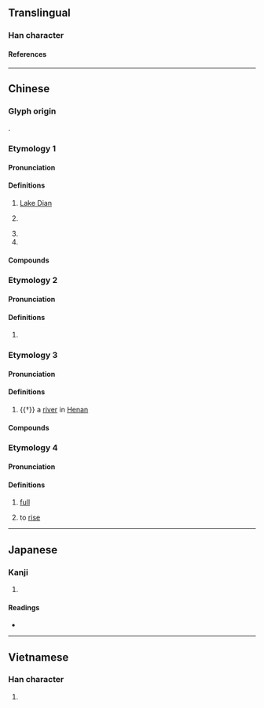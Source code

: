 {{character info/new}}
{{character info|0x2F90C}}
==Translingual==

===Han character===
{{Han char|rn=85|rad=水|as=10|sn=13|four=34181|canj=EJBC|ids=⿰氵真}}

====References====
{{Han ref|kx=0642.050|dkj=18010|dj=1049.110|hdz=31694.060|uh=6EC7}}

----

==Chinese==

===Glyph origin===
{{Han etym}}
{{Han compound|水|真|ls=psc|c1=s|c2=p|t1=water}}.

===Etymology 1===
{{zh-forms}}

====Pronunciation====
{{zh-pron
|m=Diān
|c=din1,tin4
|md=Diĕng
|mn=Tian
|mn-t=diang1/diêng1
|w=1ti
|mc=2
|oc=1
|cat=pn
}}

====Definitions====
{{zh-hanzi}}

# {{zh-div|池}} [[Lake Dian]] {{gloss|lake near [[Kunming]], [[Yunnan]], [[China]]}}
# {{zh-div|國}} {{lb|zh|historical}} {{w|Dian Kingdom}}
# {{zh-short|雲南}}
# {{surname|lang=zh}}

====Compounds====
{{zh-der|滇池|滇南|滇緬公路|滇緬|滇劇|滇紅}}

===Etymology 2===

====Pronunciation====
{{zh-pron
|m=tián
|c=tin4
|mc=1+3
|oc=3+2
|cat=
}}

====Definitions====
{{zh-hanzi}}

# {{zh-only|滇滇||滇㴐}}

===Etymology 3===

====Pronunciation====
{{zh-pron
|m=zhēn
|cat=pn
}}

====Definitions====
{{zh-hanzi}}

# {{†}} a [[river]] in [[Henan]]

====Compounds====
{{zh-der|滇陽}}

===Etymology 4===
{{zh-forms|alt=淀,闐,甸}}
{{rfe|zh|Related to {{cog|tai-pro|*k.temᴬ||full}} (mentioned by Schuessler under 添)?}}

====Pronunciation====
{{zh-pron
|md=diéng
|mn=xm,zz,tp,kh,tn,tc,hc,sx,yl,km,mg:tīⁿ/qz,lk:tǐⁿ
|cat=a,mn:v
}}

====Definitions====
{{zh-hanzi}}

# {{lb|zh|Min}} [[full]]
# {{lb|zh|Min Nan|of water}} to [[rise]]

----

==Japanese==

===Kanji===
{{ja-kanji|grade=|rs=水10}}

# {{defn|lang=ja|sort=水10}}

====Readings====
* {{ja-readings|on=[[てん]] (ten), [[しん]] (shin)|kun=}}

----

==Vietnamese==

===Han character===
{{vi-hantu|[[điền]], [[chan]], [[tràn]], [[dàn]], [[giàn]]|rs=水10}}

# {{defn|lang=vi|sort=水10}}